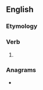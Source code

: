 ==English==

===Etymology===
{{suffix|ache|eth|lang=en}}

===Verb===
{{head|en|verb form}}

# {{en-archaic third-person singular of|ache}}

===Anagrams===
* {{anagrams|en|chetah}}